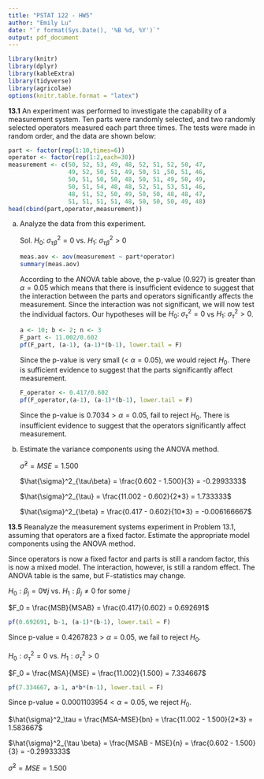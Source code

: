```yaml
---
title: "PSTAT 122 - HW5"
author: "Emily Lu"
date: "`r format(Sys.Date(), '%B %d, %Y')`"
output: pdf_document
---
```


```r
library(knitr)
library(dplyr)
library(kableExtra)
library(tidyverse)
library(agricolae)
options(knitr.table.format = "latex")
```

__13.1__ An experiment was performed to investigate the capability of a measurement system. Ten parts were randomly selected, and two randomly selected operators measured each part three times. The tests were made in random order, and the data are shown below: 

```r
part <- factor(rep(1:10,times=6))
operator <- factor(rep(1:2,each=30))
measurement <- c(50, 52, 53, 49, 48, 52, 51, 52, 50, 47,
                 49, 52, 50, 51, 49, 50, 51 ,50, 51, 46,
                 50, 51, 50, 50, 48, 50, 51, 49, 50, 49,
                 50, 51, 54, 48, 48, 52, 51, 53, 51, 46,
                 48, 51, 52, 50, 49, 50, 50, 48, 48, 47,
                 51, 51, 51, 51, 48, 50, 50, 50, 49, 48)
head(cbind(part,operator,measurement))
```

(a) Analyze the data from this experiment. 

    Sol. $H_0: \; \sigma^2_{\tau \beta} = 0$  vs. $H_1$: $\sigma^2_{\tau \beta} > 0$

    ```r
meas.aov <- aov(measurement ~ part*operator)
summary(meas.aov)
```

    According to the ANOVA table above, the p-value (0.927) is greater than $\alpha = 0.05$ which means that there is insufficient evidence to suggest that the interaction between the parts and operators significantly affects the measurement. 
    Since the interaction was not significant, we will now test the individual factors. Our hypotheses will be $H_0:\; \sigma^2_\tau = 0$ vs $H_1: \; \sigma^2_\tau >0$. 
    
    ```r
a <- 10; b <- 2; n <- 3
F_part <- 11.002/0.602
pf(F_part, (a-1), (a-1)*(b-1), lower.tail = F)
```

    Since the p-value is very small (< $\alpha = 0.05$), we would reject $H_0$. There is sufficient evidence to suggest that the parts significantly affect measurement.
    
    ```r
    F_operator <- 0.417/0.602
    pf(F_operator,(a-1), (a-1)*(b-1), lower.tail = F)
    ```

    Since the p-value is $0.7034 > \alpha = 0.05$, fail to reject $H_0$. There is insufficient evidence to suggest that the operators significantly affect measurement.
    
(b) Estimate the variance components using the ANOVA method. 

    $\hat{\sigma}^2 = MSE = 1.500$

    $\hat{\sigma}^2_{\tau\beta} = \frac{0.602 - 1.500}{3} = -0.2993333$

    $\hat{\sigma}^2_{\tau} = \frac{11.002 - 0.602}{2*3} = 1.733333$

    $\hat{\sigma}^2_{\beta} = \frac{0.417 - 0.602}{10*3} = -0.006166667$

__13.5__ Reanalyze the measurement systems experiment in Problem 13.1, assuming that operators are a fixed factor. Estimate the appropriate model components using the ANOVA method.

Since operators is now a fixed factor and parts is still a random factor, this is now a mixed model. The interaction, however, is still a random effect. The ANOVA table is the same, but F-statistics may change.

$H_0: \beta_j = 0 \forall j$ vs. $H_1: \beta_j \neq 0$ for some $j$ 

$F_0 = \frac{MSB}{MSAB} = \frac{0.417}{0.602} = 0.692691$

```r
pf(0.692691, b-1, (a-1)*(b-1), lower.tail = F)
```

Since p-value = $0.4267823 > \alpha = 0.05$, we fail to reject $H_0$. 

$H_0: \sigma^2_\tau = 0$ vs. $H_1: \sigma^2_\tau > 0$ 

$F_0 = \frac{MSA}{MSE} = \frac{11.002}{1.500} = 7.334667$

```r
pf(7.334667, a-1, a*b*(n-1), lower.tail = F)
```

Since p-value = $0.0001103954 < \alpha = 0.05$, we reject $H_0$. 

$\hat{\sigma}^2_\tau = \frac{MSA-MSE}{bn} = \frac{11.002 - 1.500}{2*3} = 1.583667$

$\hat{\sigma}^2_{\tau \beta} = \frac{MSAB - MSE}{n} = \frac{0.602 - 1.500}{3} = -0.2993333$

$\hat{\sigma}^2 = MSE = 1.500$
